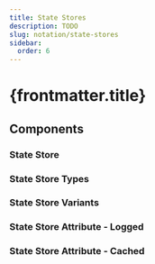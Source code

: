 ```yaml
---
title: State Stores
description: TODO
slug: notation/state-stores
sidebar:
  order: 6
---
```



# {frontmatter.title}

## Components

### State Store
<LibraryComponent name="state-store" width={102}/>

### State Store Types
<LibraryComponent name="store-type-inmemory" width={97}/>
<LibraryComponent name="store-type-rocksdb" width={93}/>
<LibraryComponent name="store-type-lrucache" width={103}/>

### State Store Variants
<LibraryComponent name="store-variant-global" width={79}/>
<LibraryComponent name="store-variant-versioned" width={96}/>
<LibraryComponent name="store-variant-read-only" width={98}/>

### State Store Attribute - Logged
<LibraryComponent name="store-attrib-logged" width={92}/>
<LibraryComponent name="store-attrib-not-logged" width={121}/>

### State Store Attribute - Cached
<LibraryComponent name="store-attrib-cached" width={84}/>
<LibraryComponent name="store-attrib-not-cached" width={114}/>

